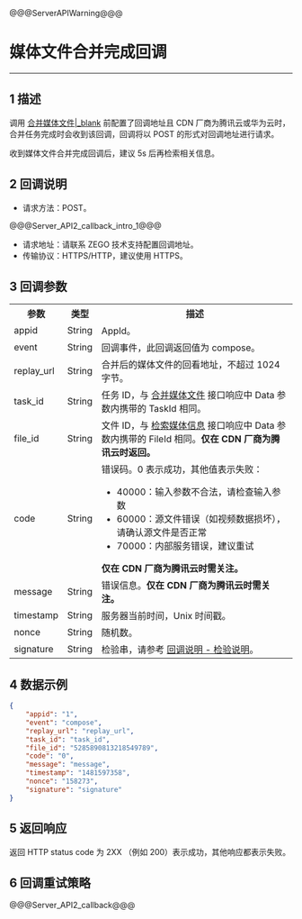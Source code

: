 @@@ServerAPIWarning@@@

# 媒体文件合并完成回调

- - -

## 1 描述

调用 [合并媒体文件\|_blank](!Media_File/MergeMedia) 前配置了回调地址且 CDN 厂商为腾讯云或华为云时，合并任务完成时会收到该回调，回调将以 POST 的形式对回调地址进行请求。

<div class="mk-warning">

收到媒体文件合并完成回调后，建议 5s 后再检索相关信息。
</div>




## 2 回调说明

- 请求方法：POST。

@@@Server_API2_callback_intro_1@@@

- 请求地址：请联系 ZEGO 技术支持配置回调地址。
- 传输协议：HTTPS/HTTP，建议使用 HTTPS。


## 3 回调参数


<table>
  <colgroup>
    <col>
    <col>
    <col>
  </colgroup>
<tbody><tr>
<th>参数</th>
<th>类型</th>
<th>描述</th>
</tr>
<tr>
<td>appid</td>
<td>String</td>
<td>AppId。</td>
</tr>
<tr>
<td>event</td>
<td>String</td>
<td>回调事件，此回调返回值为 compose。</td>
</tr>
<tr>
<td>replay_url</td>
<td>String</td>
<td>合并后的媒体文件的回看地址，不超过 1024 字节。</td>
</tr>
<tr>
<td>task_id</td>
<td>String</td>
<td>任务 ID，与 <a href="!Media_File/MergeMedia" target="_blank">合并媒体文件</a> 接口响应中 Data 参数内携带的 TaskId 相同。</td>
</tr>
<tr>
<td>file_id</td>
<td>String</td>
<td>文件 ID，与 <a href="!Media_File/SearchMedia" target="_blank">检索媒体信息</a> 接口响应中 Data 参数内携带的 FileId 相同。<b>仅在 CDN 厂商为腾讯云时返回。</b></td>
</tr>
<tr>
<td>code</td>
<td>String</td>
<td>错误码。0 表示成功，其他值表示失败：<ul><li>40000：输入参数不合法，请检查输入参数</li><li>60000：源文件错误（如视频数据损坏），请确认源文件是否正常</li><li>70000：内部服务错误，建议重试</li></ul><b>仅在 CDN 厂商为腾讯云时需关注。</b></td>
</tr>
<tr>
<td>message</td>
<td>String</td>
<td>错误信息。<b>仅在 CDN 厂商为腾讯云时需关注。</b></td>
</tr>
<tr>
<td>timestamp</td>
<td>String</td>
<td>服务器当前时间，Unix 时间戳。</td>
</tr>
<tr>
<td>nonce</td>
<td>String</td>
<td>随机数。</td>
</tr>
<tr>
<td>signature</td>
<td>String</td>
<td>检验串，请参考 <a target="_blank" href="!Callback/Overview">回调说明 - 检验说明</a>。</td>
</tr>
</tbody></table>



## 4 数据示例

```json
{
    "appid": "1",
    "event": "compose",
    "replay_url": "replay_url",
    "task_id": "task_id",
    "file_id": "5285890813218549789",
    "code": "0",
    "message": "message",
    "timestamp": "1481597358",
    "nonce": "158273",
    "signature": "signature"
}
```

## 5 返回响应

返回 HTTP status code 为 2XX （例如 200）表示成功，其他响应都表示失败。


## 6 回调重试策略

@@@Server_API2_callback@@@
